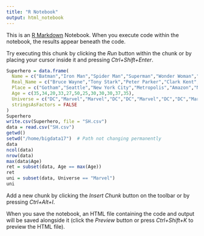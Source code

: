 ```yaml
---
title: "R Notebook"
output: html_notebook
---
```


This is an [R Markdown](http://rmarkdown.rstudio.com) Notebook. When you execute code within the notebook, the results appear beneath the code. 

Try executing this chunk by clicking the *Run* button within the chunk or by placing your cursor inside it and pressing *Ctrl+Shift+Enter*. 

```r
Superhero = data.frame(
  Name = c("Batman","Iron Man","Spider Man","Superman","Wonder Woman","Captain America","Flash","Aquaman","Black Panther","Green Lantern","Hulk","Martian Manhunter"),
  Real_Name = c("Bruce Wayne","Tony Stark","Peter Parker","Clark Kent","Diana Prince","Steve Rogers","Barry Allen","Arthur Curry","T'Challa","Hal Jordon","Bruce Banner","John Jones"),
  Place = c("Gotham","Seattle","New York City","Metropolis","Amazon","New York","Central City","Atlantis","Wakanda","Coast City","Ohio","Mars"),
  Age = c(35,34,20,33,27,50,25,30,30,30,37,35),
  Universe = c("DC","Marvel","Marvel","DC","DC","Marvel","DC","DC","Marvel","DC","Marvel","DC"),
  stringsAsFactors = FALSE
)
Superhero
write.csv(Superhero, file = "SH.csv")
data = read.csv("SH.csv")
getwd()
setwd("/home/bigdata17")  # Path not changing permanently
data
ncol(data)
nrow(data)
max(data$Age)    
ret = subset(data, Age == max(Age))
ret
uni = subset(data, Universe == "Marvel")
uni
```

Add a new chunk by clicking the *Insert Chunk* button on the toolbar or by pressing *Ctrl+Alt+I*.

When you save the notebook, an HTML file containing the code and output will be saved alongside it (click the *Preview* button or press *Ctrl+Shift+K* to preview the HTML file).
